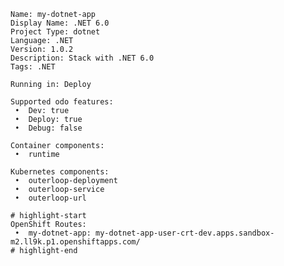 ```console
Name: my-dotnet-app
Display Name: .NET 6.0
Project Type: dotnet
Language: .NET
Version: 1.0.2
Description: Stack with .NET 6.0
Tags: .NET

Running in: Deploy

Supported odo features:
 •  Dev: true
 •  Deploy: true
 •  Debug: false

Container components:
 •  runtime

Kubernetes components:
 •  outerloop-deployment
 •  outerloop-service
 •  outerloop-url

# highlight-start
OpenShift Routes:
 •  my-dotnet-app: my-dotnet-app-user-crt-dev.apps.sandbox-m2.ll9k.p1.openshiftapps.com/
# highlight-end


```